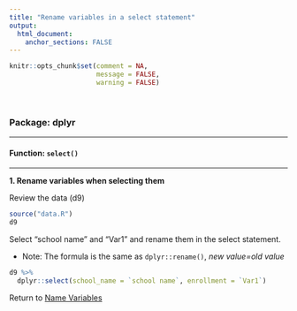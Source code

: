 ```yaml
---
title: "Rename variables in a select statement"
output: 
  html_document:
    anchor_sections: FALSE
---
```


```r
knitr::opts_chunk$set(comment = NA,
                      message = FALSE,
                      warning = FALSE)
```

<br>


### Package: dplyr

---

#### Function: `select()`

---

**1\. Rename variables when selecting them**

Review the data (d9)

```r

source("data.R")
d9

```


Select "school name" and "Var1" and rename them in the select statement.

* Note: The formula is the same as `dplyr::rename()`, *new value=old value*

```r

d9 %>%
  dplyr::select(school_name = `school name`, enrollment = `Var1`)

```

Return to [Name Variables](https://github.com/Cghlewis/data-wrangling-functions/wiki/Name Variables)